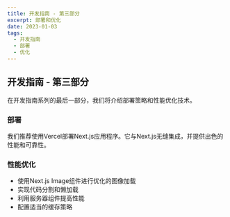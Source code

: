 ---
title: 开发指南 - 第三部分
excerpt: 部署和优化
date: 2023-01-03
tags:
  - 开发指南
  - 部署
  - 优化
---

## 开发指南 - 第三部分

在开发指南系列的最后一部分，我们将介绍部署策略和性能优化技术。

### 部署

我们推荐使用Vercel部署Next.js应用程序。它与Next.js无缝集成，并提供出色的性能和可靠性。

### 性能优化

- 使用Next.js Image组件进行优化的图像加载
- 实现代码分割和懒加载
- 利用服务器组件提高性能
- 配置适当的缓存策略